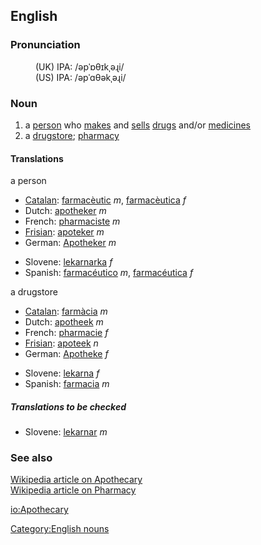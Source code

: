 ==English==
===Pronunciation===
:(UK) IPA: /əpˈɒθɪkˌəɻi/
:(US) IPA: /əpˈɑθəkˌəɻi/

===Noun===
# a [[person]] who [[make]]s and [[sell]]s [[drug]]s and/or [[medicine]]s
# a [[drugstore]]; [[pharmacy]]

====Translations====
;a person
{{top}}
*[[Catalan]]: [[farmacèutic]] ''m'', [[farmacèutica]] ''f''
*Dutch: [[apotheker]] ''m''
*French: [[pharmaciste]] ''m''
*[[Frisian]]: [[apoteker]] ''m''
*German: [[Apotheker]] ''m''
{{mid}}
*Slovene: [[lekarnarka]] ''f''
*Spanish: [[farmacéutico]] ''m'', [[farmacéutica]] ''f''
{{bottom}}

;a drugstore
{{top}}
*[[Catalan]]: [[farmàcia]] ''m''
*Dutch: [[apotheek]] ''m''
*French: [[pharmacie]] ''f''
*[[Frisian]]: [[apoteek]] ''n''
*German: [[Apotheke]] ''f''
{{mid}}
*Slovene: [[lekarna]] ''f''
*Spanish: [[farmacia]] ''m''
{{bottom}}

=====Translations to be checked=====
{{checktrans}}
*Slovene: [[lekarnar]] ''m''

===See also===
[http://en.wikipedia.org/wiki/Apothecary Wikipedia article on Apothecary] <br>
[http://en.wikipedia.org/wiki/Pharmacy Wikipedia article on Pharmacy]

[[Category:English nouns]]

[[io:Apothecary]]